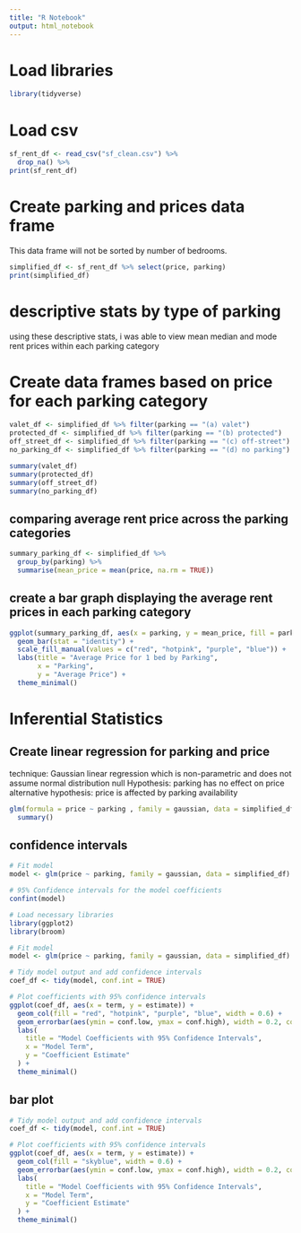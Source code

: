 ```yaml
---
title: "R Notebook"
output: html_notebook
---
```


# Load libraries
```r
library(tidyverse)
```

# Load csv
```r
sf_rent_df <- read_csv("sf_clean.csv") %>% 
  drop_na() %>% 
print(sf_rent_df)
```

# Create parking and prices data frame
This data frame will not be sorted by number of bedrooms. 
```r
simplified_df <- sf_rent_df %>% select(price, parking)
print(simplified_df)
```

# descriptive stats by type of parking 
using these descriptive stats, i was able to view mean median and mode rent prices within each parking category 

# Create data frames based on price for each parking category 
```r
valet_df <- simplified_df %>% filter(parking == "(a) valet")
protected_df <- simplified_df %>% filter(parking == "(b) protected")
off_street_df <- simplified_df %>% filter(parking == "(c) off-street")
no_parking_df <- simplified_df %>% filter(parking == "(d) no parking")

summary(valet_df)
summary(protected_df)
summary(off_street_df)
summary(no_parking_df)
```

## comparing average rent price across the parking categories 
```r
summary_parking_df <- simplified_df %>%
  group_by(parking) %>%
  summarise(mean_price = mean(price, na.rm = TRUE))
```

## create a bar graph displaying the average rent prices in each parking category 
```r
ggplot(summary_parking_df, aes(x = parking, y = mean_price, fill = parking)) +
  geom_bar(stat = "identity") +
  scale_fill_manual(values = c("red", "hotpink", "purple", "blue")) +
  labs(title = "Average Price for 1 bed by Parking",
       x = "Parking",
       y = "Average Price") +
  theme_minimal()
```

# Inferential Statistics 
## Create linear regression for parking and price
technique: Gaussian linear regression which is non-parametric and does not assume normal distribution 
null Hypothesis: parking has no effect on price 
alternative hypothesis: price is affected by parking availability 
```r
glm(formula = price ~ parking , family = gaussian, data = simplified_df) %>%
  summary()
```
## confidence intervals 
```r

# Fit model
model <- glm(price ~ parking, family = gaussian, data = simplified_df)

# 95% Confidence intervals for the model coefficients
confint(model)

# Load necessary libraries
library(ggplot2)
library(broom)

# Fit model
model <- glm(price ~ parking, family = gaussian, data = simplified_df)

# Tidy model output and add confidence intervals
coef_df <- tidy(model, conf.int = TRUE)

# Plot coefficients with 95% confidence intervals
ggplot(coef_df, aes(x = term, y = estimate)) +
  geom_col(fill = "red", "hotpink", "purple", "blue", width = 0.6) +
  geom_errorbar(aes(ymin = conf.low, ymax = conf.high), width = 0.2, color = "black") +
  labs(
    title = "Model Coefficients with 95% Confidence Intervals",
    x = "Model Term",
    y = "Coefficient Estimate"
  ) +
  theme_minimal()

```
## bar plot
```r

# Tidy model output and add confidence intervals
coef_df <- tidy(model, conf.int = TRUE)

# Plot coefficients with 95% confidence intervals
ggplot(coef_df, aes(x = term, y = estimate)) +
  geom_col(fill = "skyblue", width = 0.6) +
  geom_errorbar(aes(ymin = conf.low, ymax = conf.high), width = 0.2, color = "black") +
  labs(
    title = "Model Coefficients with 95% Confidence Intervals",
    x = "Model Term",
    y = "Coefficient Estimate"
  ) +
  theme_minimal()

```

